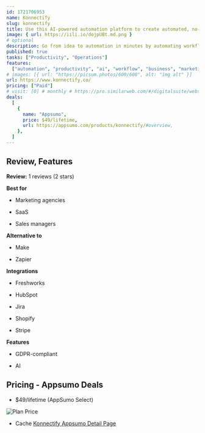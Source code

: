```yaml
---
id: 1721706953
name: Konnectify
slug: konnectify
title: Use this AI-powered automation platform to create automated, no-code workflows in minutes
image: { url: https://iili.io/dojpUBt.md.png }
# optional
description: Go from idea to automation in minutes by automating workflows—no coding requiredBring 100+ apps together so you can save time and boost productivity
published: true
tasks: ["Productivity", "Operations"]
features:
  ["automation", "productivity", "ai", "workflow", "business", "marketing"]
# images: [{ url: "https://picsum.photos/600/600", alt: "img alt" }]
url: https://www.konnectify.co/
pricing: ["Paid"]
# visit: [0] # monthly # https://pro.similarweb.com/#/digitalsuite/websiteanalysis/home
deals:
  [
    {
      name: "Appsumo",
      price: $49/lifetime,
      url: https://appsumo.com/products/konnectify/#overview,
    },
  ]
---
```


## Review, Features

**Review:** 1 reviews (2 stars)

**Best for**

- Marketing agencies

- SaaS

- Sales managers

**Alternative to**

- Make

- Zapier

**Integrations**

- Freshworks

- HubSpot

- Jira

- Shopify

- Stripe

**Features**

- GDPR-compliant

- AI

## Pricing - Appsumo Deals

- $49/lifetime (AppSumo Select)

<Img src="https://iili.io/dolg8LG.png" alt="Plan Price" />

- Cache [Konnectify Appsumo Detail Page](https://iili.io/doSHKNt.png)
